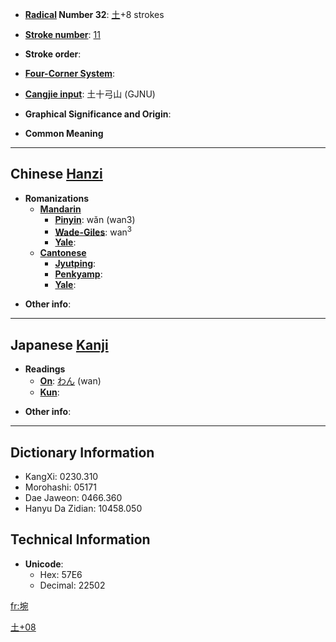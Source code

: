 * '''[[Wiktionary:Chinese radical index| Radical]] Number 32''': [[Wiktionary:Chinese radical index 土|土]]+8 strokes

* '''[[Wiktionary:Chinese total strokes index|Stroke number]]''': [[Wiktionary:Chinese total strokes index 11|11]]

* '''Stroke order''': 

* '''[[Wiktionary:Chinese four corner index|Four-Corner System]]''': 

* '''[[Wiktionary:Chinese Cangjie index|Cangjie input]]''': 土十弓山 (GJNU)

* '''Graphical Significance and Origin''': 

* '''Common Meaning''' [[Category:CJKV Character articles lacking a common meaning|土+08]]

----

== Chinese [[Hanzi]] ==

* '''Romanizations'''
** '''[[Mandarin]]'''
*** '''[[Pinyin]]''': wǎn (wan3)
*** '''[[Wade-Giles]]''': wan<sup>3</sup>
*** '''[[Yale]]''': 
** '''[[Cantonese]]'''
*** '''[[Jyutping]]''':
*** '''[[Penkyamp]]''': 
*** '''[[Yale]]''': 

* '''Other info''': 

----

== Japanese [[Kanji]] ==

* '''Readings'''
** '''[[On]]''': [[わん]] (wan)
** '''[[Kun]]''': 

* '''Other info''':  

----

== Dictionary Information ==

* KangXi: 0230.310
* Morohashi: 05171
* Dae Jaweon: 0466.360
* Hanyu Da Zidian: 10458.050

== Technical Information ==

* '''Unicode''':
** Hex: 57E6
** Decimal: 22502

[[fr:埦]]